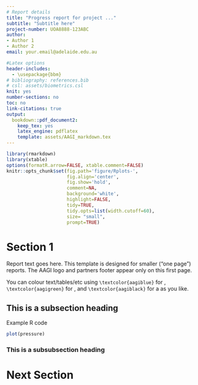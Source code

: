 ```yaml
---
# Report details
title: "Progress report for project ..."
subtitle: "Subtitle here"
project-number: UOA8888-123ABC
author: 
- Author 1
- Author 2
email: your.email@adelaide.edu.au

#Latex options
header-includes:
  - \usepackage{bbm}
# bibliography: references.bib
# csl: assets/biometrics.csl
knit: yes
number-sections: no
toc: no
link-citations: true
output:
  bookdown::pdf_document2:
    keep_tex: yes
    latex_engine: pdflatex
    template: assets/AAGI_markdown.tex
---
```


```r
library(rmarkdown)
library(xtable)
options(formatR.arrow=FALSE, xtable.comment=FALSE)
knitr::opts_chunk$set(fig.path='figure/Rplots-',
                      fig.align='center',
                      fig.show='hold',
                      comment=NA,
                      background='white',
                      highlight=FALSE,
                      tidy=TRUE,
                      tidy.opts=list(width.cutoff=60),
                      size= "small",
                      prompt=TRUE)
```

# Section 1

Report text goes here. This template is designed for smaller
("one page") reports. The AAGI logo and partners footer appear
only on this first page.

You can colour text/tables/etc using `\textcolor{aagiblue}` for
\textcolor{aagiblue}{AAGI blue}, `\textcolor{aagigreen}` for
\textcolor{aagigreen}{AAGI green}, and `\textcolor{aagiblack}` for a
\textcolor{aagiblack}{slightly lighter shade of black} as you like.

## This is a subsection heading

Example R code

```r
plot(pressure)
```


### This is a subsubsection heading

# Next Section

